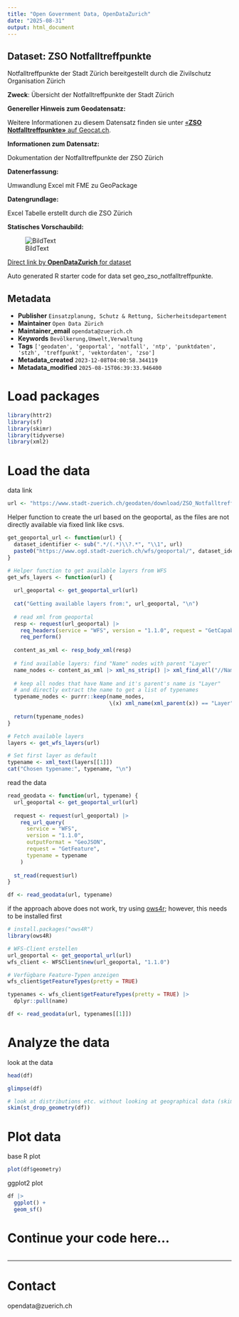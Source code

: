 ```yaml
---
title: "Open Government Data, OpenDataZurich"
date: "2025-08-31"
output: html_document
---
```


## Dataset: ZSO Notfalltreffpunkte

Notfalltreffpunkte der Stadt Zürich bereitgestellt durch die Zivilschutz Organisation Zürich

**Zweck**: Übersicht der Notfalltreffpunkte der Stadt Zürich

**Genereller Hinweis zum Geodatensatz:**


Weitere Informationen zu diesem Datensatz finden sie unter [«**ZSO Notfalltreffpunkte»** auf Geocat.ch](https://www.geocat.ch/geonetwork/srv/ger/catalog.search#/metadata/557cd4c8-9bb6-4f2d-aa28-c34ca769bbe0).				
			   

**Informationen zum Datensatz:**

Dokumentation der Notfalltreffpunkte der ZSO Zürich

**Datenerfassung:**

Umwandlung Excel mit FME zu GeoPackage 

**Datengrundlage:**

Excel Tabelle erstellt durch die ZSO Zürich


**Statisches Vorschaubild:**

![BildText](https://www.gis.stadt-zuerich.ch/zueriplan_docs/geocat/557cd4c8-9bb6-4f2d-aa28-c34ca769bbe0.png)



[Direct link by **OpenDataZurich** for dataset](https://data.stadt-zuerich.ch/dataset/geo_zso_notfalltreffpunkte)

Auto generated R starter code for data set geo_zso_notfalltreffpunkte.

## Metadata

- **Publisher** `Einsatzplanung, Schutz & Rettung, Sicherheitsdepartement`
- **Maintainer** `Open Data Zürich`
- **Maintainer_email** `opendata@zuerich.ch`
- **Keywords** `Bevölk­erung,Umwelt,Ver­walt­ung`
- **Tags** `['geodaten', 'geoportal', 'notfall', 'ntp', 'punktdaten', 'stzh', 'treffpunkt', 'vektordaten', 'zso']`
- **Metadata_created** `2023-12-08T04:00:58.344119`
- **Metadata_modified** `2025-08-15T06:39:33.946400`


# Load packages

```r
library(httr2)
library(sf)
library(skimr)
library(tidyverse)
library(xml2)
```

# Load the data

data link
```r
url <- "https://www.stadt-zuerich.ch/geodaten/download/ZSO_Notfalltreffpunkte?format=geojson_link"
```


Helper function to create the url based on the geoportal, as the files are not directly available via fixed link like csvs.
```r
get_geoportal_url <- function(url) {
  dataset_identifier <- sub(".*/(.*)\\?.*", "\\1", url)
  paste0("https://www.ogd.stadt-zuerich.ch/wfs/geoportal/", dataset_identifier)
}
```

```r
# Helper function to get available layers from WFS
get_wfs_layers <- function(url) {
  
  url_geoportal <- get_geoportal_url(url)
  
  cat("Getting available layers from:", url_geoportal, "\n")
  
  # read xml from geoportal
  resp <- request(url_geoportal) |> 
    req_headers(service = "WFS", version = "1.1.0", request = "GetCapabilities") |> 
    req_perform()
  
  content_as_xml <- resp_body_xml(resp)
  
  # find available layers: find "Name" nodes with parent "Layer"
  name_nodes <- content_as_xml |> xml_ns_strip() |> xml_find_all("//Name")
  
  # keep all nodes that have Name and it's parent's name is "Layer"
  # and directly extract the name to get a list of typenames
  typename_nodes <- purrr::keep(name_nodes,
                                \(x) xml_name(xml_parent(x)) == "Layer")
  
  return(typename_nodes)
}

# Fetch available layers
layers <- get_wfs_layers(url)

# Set first layer as default
typename <- xml_text(layers[[1]])
cat("Chosen typename:", typename, "\n")
```

read the data
```r
read_geodata <- function(url, typename) {
  url_geoportal <- get_geoportal_url(url)
  
  request <- request(url_geoportal) |>
    req_url_query(
      service = "WFS",
      version = "1.1.0",
      outputFormat = "GeoJSON",
      request = "GetFeature",
      typename = typename
    )
  
  st_read(request$url)
}

df <- read_geodata(url, typename)
```

if the approach above does not work, try using [ows4r](https://eblondel.github.io/ows4R/); however, this needs to be installed first
```r
# install.packages("ows4R")
library(ows4R)

# WFS-Client erstellen
url_geoportal <- get_geoportal_url(url)
wfs_client <- WFSClient$new(url_geoportal, "1.1.0")

# Verfügbare Feature-Typen anzeigen
wfs_client$getFeatureTypes(pretty = TRUE)

typenames <- wfs_client$getFeatureTypes(pretty = TRUE) |> 
  dplyr::pull(name)

df <- read_geodata(url, typenames[[1]])
```

# Analyze the data

look at the data
```r
head(df)
```

```r
glimpse(df)
```

```r
# look at distributions etc. without looking at geographical data (skim cannot deal with geometries)
skim(st_drop_geometry(df))
```

# Plot data

base R plot
```r
plot(df$geometry)
```

ggplot2 plot
```r
df |>
  ggplot() +
  geom_sf()
```

# Continue your code here...

```r

```

------------------------------------------------------------------------

# Contact

opendata@zuerich.ch
